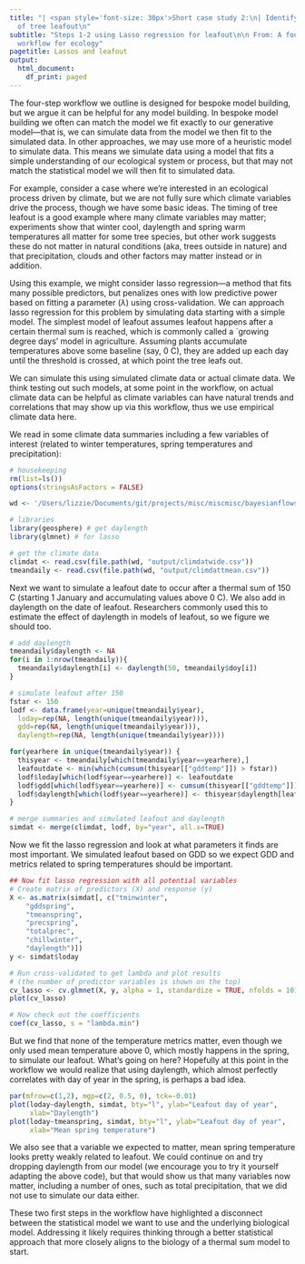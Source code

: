 ```yaml
---
title: "| <span style='font-size: 30px'>Short case study 2:\n| Identifying predictors
  of tree leafout\n"
subtitle: "Steps 1-2 using Lasso regression for leafout\n\n From: A four-step simulation-based
  workflow for ecology"
pagetitle: Lassos and leafout
output:
  html_document:
    df_print: paged
---
```



The four-step workflow we outline is designed for bespoke model building, but we argue it can be helpful for any model building. In bespoke model building we often can match the model we fit exactly to our generative model---that is, we can simulate data from the model we then fit to the simulated data. In other approaches, we may use more of a heuristic model to simulate data. This means we simulate data using a model that fits a simple understanding of our ecological system or process, but that may not match the statistical model we will then fit to simulated data. 

For example, consider a case where we're interested in an ecological process driven by climate, but we are not fully sure which climate variables drive the process, though we have some basic ideas. The timing of tree leafout is a good example where many climate variables may matter; experiments show that winter cool, daylength and spring warm temperatures all matter for some tree species, but other work suggests these do not matter in natural conditions (aka, trees outside in nature) and that precipitation, clouds and other factors may matter instead or in addition. 

Using this example, we might consider lasso regression---a method that fits many possible predictors, but penalizes ones with low predictive power based on fitting a parameter ($\lambda$) using cross-validation. We can approach lasso regression for this problem by simulating data starting with a simple model. The simplest model of leafout assumes leafout happens after a certain thermal sum is reached, which is commonly called a `growing degree days' model in agriculture. Assuming plants accumulate temperatures above some baseline (say, 0 C), they are added up each day until the threshold is crossed, at which point the tree leafs out. 

We can simulate this using simulated climate data or actual climate data. We think testing out such models, at some point in the workflow, on actual climate data can be helpful as climate variables can have natural trends and correlations that may show up via this workflow, thus we use empirical climate data here. 

We read in some climate data summaries including a few variables of interest (related to winter temperatures, spring temperatures and precipitation):

```r
# housekeeping
rm(list=ls()) 
options(stringsAsFactors = FALSE)

wd <- '/Users/lizzie/Documents/git/projects/misc/miscmisc/bayesianflows/examples/lasso'

# libraries
library(geosphere) # get daylength
library(glmnet) # for lasso

# get the climate data 
climdat <- read.csv(file.path(wd, "output/climdatwide.csv"))
tmeandaily <- read.csv(file.path(wd, "output/climdattmean.csv"))
```

Next we want to simulate a leafout date to occur after a thermal sum of 150 C (starting 1 January and accumulating values above 0 C). We also add in daylength on the date of leafout. Researchers commonly used this to estimate the effect of daylength in models of leafout, so we figure we should too. 

```r
# add daylength
tmeandaily$daylength <- NA
for(i in 1:nrow(tmeandaily)){
  tmeandaily$daylength[i] <- daylength(50, tmeandaily$doy[i])
}

# simulate leafout after 150 
fstar <- 150
lodf <- data.frame(year=unique(tmeandaily$year), 
  loday=rep(NA, length(unique(tmeandaily$year))),
  gdd=rep(NA, length(unique(tmeandaily$year))), 
  daylength=rep(NA, length(unique(tmeandaily$year))))

for(yearhere in unique(tmeandaily$year)) {
  thisyear <- tmeandaily[which(tmeandaily$year==yearhere),]
  leafoutdate <- min(which(cumsum(thisyear[["gddtemp"]]) > fstar))
  lodf$loday[which(lodf$year==yearhere)] <- leafoutdate
  lodf$gdd[which(lodf$year==yearhere)] <- cumsum(thisyear[["gddtemp"]])[leafoutdate]
  lodf$daylength[which(lodf$year==yearhere)] <- thisyear$daylength[leafoutdate]
}

# merge summaries and simulated leafout and daylength
simdat <- merge(climdat, lodf, by="year", all.x=TRUE)
```

Now we fit the lasso regression and look at what parameters it finds are most important. We simulated leafout based on GDD so we expect GDD and metrics related to spring temperatures should be important.

```r
## Now fit lasso regression with all potential variables 
# Create matrix of predictors (X) and response (y)
X <- as.matrix(simdat[, c("tminwinter",  
	"gddspring",  
	"tmeanspring",
	"precspring", 
	"totalprec", 
	"chillwinter",
	"daylength")])
y <- simdat$loday

# Run cross-validated to get lambda and plot results 
# (the number of predictor variables is shown on the top)
cv_lasso <- cv.glmnet(X, y, alpha = 1, standardize = TRUE, nfolds = 10)
plot(cv_lasso)

# Now check out the coefficients
coef(cv_lasso, s = "lambda.min")
```

But we find that none of the temperature metrics matter, even though we only used mean temperature above 0, which mostly happens in the spring, to simulate our leafout. What's going on here? Hopefully at this point in the workflow we would realize that using daylength, which almost perfectly correlates with day of year in the spring, is perhaps a bad idea. 

```r
par(mfrow=c(1,2), mgp=c(2, 0.5, 0), tck=-0.01)
plot(loday~daylength, simdat, bty="l", ylab="Leafout day of year", 
     xlab="Daylength")
plot(loday~tmeanspring, simdat, bty="l", ylab="Leafout day of year", 
     xlab="Mean spring temperature")
```

We also see that a variable we expected to matter, mean spring temperature looks pretty weakly related to leafout. We could continue on and try dropping daylength from our model (we encourage you to try it yourself adapting the above code), but that would show us that many variables now matter, including a number of ones, such as total precipitation, that we did not use to simulate our data either. 

These two first steps in the workflow have highlighted a disconnect between the statistical model we want to use and the underlying biological model. Addressing it likely requires thinking through a better statistical approach that more closely aligns to the biology of a thermal sum model to start. 
